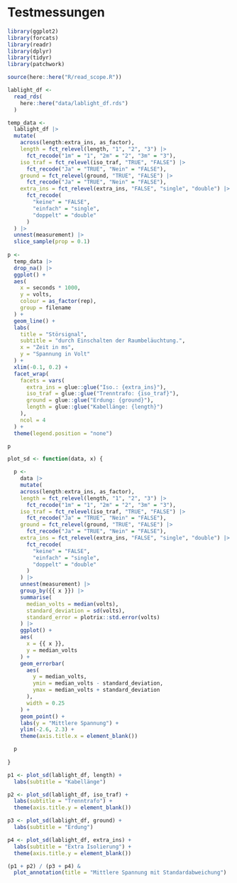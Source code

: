 # Testmessungen

```r
library(ggplot2)
library(forcats)
library(readr)
library(dplyr)
library(tidyr)
library(patchwork)

source(here::here("R/read_scope.R"))
```

```r
lablight_df <- 
  read_rds(
    here::here("data/lablight_df.rds")
  )
```

```r
temp_data <-
  lablight_df |>
  mutate(
    across(length:extra_ins, as_factor),
    length = fct_relevel(length, "1", "2", "3") |> 
      fct_recode("1m" = "1", "2m" = "2", "3m" = "3"),
    iso_traf = fct_relevel(iso_traf, "TRUE", "FALSE") |> 
      fct_recode("Ja" = "TRUE", "Nein" = "FALSE"),
    ground = fct_relevel(ground, "TRUE", "FALSE") |> 
      fct_recode("Ja" = "TRUE", "Nein" = "FALSE"),
    extra_ins = fct_relevel(extra_ins, "FALSE", "single", "double") |> 
      fct_recode(
        "keine" = "FALSE",
        "einfach" = "single",
        "doppelt" = "double"
      )
  ) |> 
  unnest(measurement) |>
  slice_sample(prop = 0.1)
  
p <- 
  temp_data |> 
  drop_na() |> 
  ggplot() +
  aes(
    x = seconds * 1000,
    y = volts,
    colour = as_factor(rep),
    group = filename
  ) +
  geom_line() +
  labs(
    title = "Störsignal",
    subtitle = "durch Einschalten der Raumbeläuchtung.",
    x = "Zeit in ms",
    y = "Spannung in Volt"
  ) +
  xlim(-0.1, 0.2) +
  facet_wrap(
    facets = vars(
      extra_ins = glue::glue("Iso.: {extra_ins}"), 
      iso_traf = glue::glue("Trenntrafo: {iso_traf}"), 
      ground = glue::glue("Erdung: {ground}"), 
      length = glue::glue("Kabellänge: {length}")
    ),
    ncol = 4
  ) +
  theme(legend.position = "none")

p
```

```r
plot_sd <- function(data, x) {

  p <-
    data |> 
    mutate(
    across(length:extra_ins, as_factor),
    length = fct_relevel(length, "1", "2", "3") |> 
      fct_recode("1m" = "1", "2m" = "2", "3m" = "3"),
    iso_traf = fct_relevel(iso_traf, "TRUE", "FALSE") |> 
      fct_recode("Ja" = "TRUE", "Nein" = "FALSE"),
    ground = fct_relevel(ground, "TRUE", "FALSE") |> 
      fct_recode("Ja" = "TRUE", "Nein" = "FALSE"),
    extra_ins = fct_relevel(extra_ins, "FALSE", "single", "double") |> 
      fct_recode(
        "keine" = "FALSE",
        "einfach" = "single",
        "doppelt" = "double"
      )
    ) |> 
    unnest(measurement) |> 
    group_by({{ x }}) |> 
    summarise(
      median_volts = median(volts),
      standard_deviation = sd(volts),
      standard_error = plotrix::std.error(volts)
    ) |> 
    ggplot() +
    aes(
      x = {{ x }},
      y = median_volts
    ) +
    geom_errorbar(
      aes(
        y = median_volts,
        ymin = median_volts - standard_deviation,
        ymax = median_volts + standard_deviation
      ),
      width = 0.25
    ) +
    geom_point() +
    labs(y = "Mittlere Spannung") +
    ylim(-2.6, 2.3) +
    theme(axis.title.x = element_blank())

  p
  
}

p1 <- plot_sd(lablight_df, length) +
  labs(subtitle = "Kabellänge")

p2 <- plot_sd(lablight_df, iso_traf) +
  labs(subtitle = "Trenntrafo") +
  theme(axis.title.y = element_blank())

p3 <- plot_sd(lablight_df, ground) +
  labs(subtitle = "Erdung")

p4 <- plot_sd(lablight_df, extra_ins) +
  labs(subtitle = "Extra Isolierung") +
  theme(axis.title.y = element_blank())

(p1 + p2) / (p3 + p4) &
  plot_annotation(title = "Mittlere Spannung mit Standardabweichung")
```

